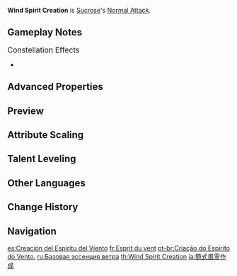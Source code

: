 {{Talent Infobox
|image         = Talent Wind Spirit Creation.png
|character     = Sucrose
|type          = Normal Attack
|info          = '''Normal Attack'''<br />Performs up to 4 attacks using Wind Spirits, dealing {{Color|Anemo DMG}}.<br /><br />'''Charged Attack'''<br />Consumes a certain amount of Stamina and deals {{Color|[[AoE]] Anemo DMG}} after a short casting time.<br /><br />'''Plunging Attack'''<br />Calling upon the power of her Wind Spirits, Sucrose plunges towards the ground from mid-air, damaging all opponents in her path. Deals {{Color|AoE Anemo DMG}} upon impact with the ground.
|hit1          = 33.5–60.2%
|hit2          = 30.6–55.1%
|hit3          = 38.4–69.2%
|hit4          = 47.9–86.3%
|charged       = 120–216.3%
|chargedStamina=50
|plunge        = 56.8–112.3%
|plungeLow     = 114–224.6%
|plungeHigh    = 142–280.6%
|scale_att1    = ATK
}}
'''Wind Spirit Creation''' is [[Sucrose]]'s [[Normal Attack]].

==Gameplay Notes==
;<big>Constellation Effects</big>
*{{TalentNote|constellation|4|Alchemania}}
{{Clr}}
==Advanced Properties==
{{Advanced Properties
|title   = Normal Attack 1-Hit
|gu      = 1U
|icdtag  = Normal Attack
|icdtype = 2.5s/3 Hits
|poise   = 5.5
|impulse = 1

|title2   = Normal Attack 2-Hit
|gu2      = 1U
|icdtag2  = Normal Attack
|icdtype2 = 2.5s/3 Hits
|poise2   = 7.7
|impulse2 = 1

|title3   = Normal Attack 3-Hit
|gu3      = 1U
|icdtag3  = Normal Attack
|icdtype3 = 2.5s/3 Hits
|poise3   = 8.75
|impulse3 = 1

|title4   = Normal Attack 4-Hit
|gu4      = 1U
|icdtag4  = Normal Attack
|icdtype4 = 2.5s/3 Hits
|poise4   = 16.9
|impulse4 = 1

|title5   = Charged Attack
|gu5      = 1U
|icdtag5  = none
|poise5   = 120
|impulse5 = 5

|title6   = Plunging Attack Collision
|gu6      = 0U
|icdtag6  = none
|poise6   = 5
|impulse6 = 2

|title7   = Low Plunge
|gu7      = 1U
|icdtag7  = none
|poise7   = 50
|impulse7 = 3

|title8   = High Plunge
|gu8      = 1U
|icdtag8  = none
|poise8   = 100
|impulse8 = 4
}}

==Preview==
{{Preview
|file1    = Wind Spirit Creation Normal Preview
|caption1 = Normal Attack

|file2    = Wind Spirit Creation Charged Preview
|caption2 = Charged Attack

|file3    = Wind Spirit Creation Plunge Preview
|caption3 = Plunging Attack
}}
{{clr}}

==Attribute Scaling==
{{Talent Scaling
|talentType=Normal Attack
|levels=11
|order=hit1,hit2,hit3,hit4,charged_title,charged,stamina,plunge_title,plunge,plungelow,plungehigh
|titles=1-Hit DMG (%),2-Hit DMG (%),3-Hit DMG (%),4-Hit DMG (%),Charged Attack,Charged Attack DMG (%),Charged Attack Stamina Cost,Plunging Attack,Plunge DMG (%),Low Plunge DMG (%),High Plunge DMG (%)
|hit1_1=33.46
|hit1_2=35.97
|hit1_3=38.48
|hit1_4=41.83
|hit1_5=44.34
|hit1_6=46.85
|hit1_7=50.2
|hit1_8=53.54
|hit1_9=56.89
|hit1_10=60.24
|hit1_11=63.58
|hit2_1=30.62
|hit2_2=32.91
|hit2_3=35.21
|hit2_4=38.27
|hit2_5=40.57
|hit2_6=42.86
|hit2_7=45.92
|hit2_8=48.99
|hit2_9=52.05
|hit2_10=55.11
|hit2_11=58.17
|hit3_1=38.45
|hit3_2=41.33
|hit3_3=44.22
|hit3_4=48.06
|hit3_5=50.94
|hit3_6=53.83
|hit3_7=57.67
|hit3_8=61.52
|hit3_9=65.36
|hit3_10=69.21
|hit3_11=73.05
|hit4_1=47.92
|hit4_2=51.51
|hit4_3=55.11
|hit4_4=59.9
|hit4_5=63.49
|hit4_6=67.08
|hit4_7=71.88
|hit4_8=76.67
|hit4_9=81.46
|hit4_10=86.25
|hit4_11=91.04
|charged_1=120.16
|charged_2=129.17
|charged_3=138.18
|charged_4=150.2
|charged_5=159.21
|charged_6=168.22
|charged_7=180.24
|charged_8=192.26
|charged_9=204.27
|charged_10=216.29
|charged_11=228.3
|stamina=50
|plunge_1=56.83
|plunge_2=61.45
|plunge_3=66.08
|plunge_4=72.69
|plunge_5=77.31
|plunge_6=82.6
|plunge_7=89.87
|plunge_8=97.14
|plunge_9=104.41
|plunge_10=112.34
|plunge_11=120.27
|plungelow_1=113.63
|plungelow_2=122.88
|plungelow_3=132.13
|plungelow_4=145.35
|plungelow_5=154.59
|plungelow_6=165.17
|plungelow_7=179.7
|plungelow_8=194.23
|plungelow_9=208.77
|plungelow_10=224.62
|plungelow_11=240.48
|plungehigh_1=141.93
|plungehigh_2=153.49
|plungehigh_3=165.04
|plungehigh_4=181.54
|plungehigh_5=193.1
|plungehigh_6=206.3
|plungehigh_7=224.45
|plungehigh_8=242.61
|plungehigh_9=260.76
|plungehigh_10=280.57
|plungehigh_11=300.37
}}

==Talent Leveling==
{{Talent Upgrade|Sucrose}}

==Other Languages==
{{Other Languages
|en      = Wind Spirit Creation
|zhs     = 简式风灵作成
|zhs_rm  = Jiǎn shì fēng líng zuòchéng
|zht     = 簡式風靈作成
|zht_rm  = Jiǎn shì fēng líng zuòchéng
|zh_tl   = Wind Spirit Simple Help
|ja      = 簡式風霊作成
|ja_rm   = Kanshiki Fuurei Sakusei{{Assumed}}
|ja_tl   = Simply-Styled Wind Spirit Creation
|ko      = 약식 풍령 작성
|ko_rm   = Yaksik Pungryeong Jakseong
|ko_tl   = Simply-Styled Wind Spirit Creation
|es      = Creación del espíritu del viento
|es_tl   = Creation of Wind Spirit
|fr      = Esprit du vent
|fr_tl   = Wind Spirit
|ru      = Базовая эссенция ветра
|ru_tl   = Base Wind Essence
|th      = Wind Spirit Creation
|vi      = Gió {{tt|Thần|神}} {{tt|Sáng Tạo|創造}}
|vi_tl   = Wind Spirit Creation<!--Creative?-->
|de      = Vereinfachte Windseelenschaffung
|de_tl   = Simplified Wind Soul Creation
|id      = Wind Spirit Creation
|pt      = Criação do Espírito do Vento
|pt_tl   = Wind Spirit Creation
|tr      = Rüzgar Ruhu Saldırısı
|tr_tl   = 
|it      = Creazione dello spirito dei venti
|it_tl   = Creation of the Spirit of Wind
}}

==Change History==
{{Change History|1.0}}

==Navigation==
{{Talent Navbox|Sucrose}}

[[es:Creación del Espíritu del Viento]]
[[fr:Esprit du vent]]
[[pt-br:Criação do Espírito do Vento.]]
[[ru:Базовая эссенция ветра]]
[[th:Wind Spirit Creation]]
[[ja:簡式風霊作成]]